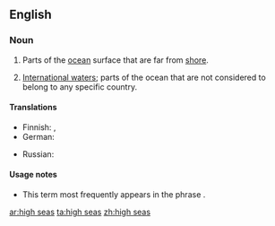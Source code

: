 ==English==

===Noun===
{{infl|en|plural|head=[[high]] [[seas]]}} {{pluralonly}}

# {{nautical}} Parts of the [[ocean]] surface that are far from [[shore]].
# {{context|specifically}} [[international waters|International waters]]; parts of the ocean that are not considered to belong to any specific country.

====Translations====
{{trans-top|parts of ocean far from shore}}
* Finnish: {{t+|fi|avomeri}}, {{t-|fi|ulkomeri}}
* German: {{t|de|Hochsee|f}}
{{trans-mid}}
* Russian: {{t-|ru|открытое море|n|tr=otkrýtnoje móre|sc=Cyrl}}
{{trans-bottom}}

{{trans-see|international waters}}

====Usage notes====
* This term most frequently appears in the phrase {{term||on the high seas}}.

[[ar:high seas]]
[[ta:high seas]]
[[zh:high seas]]